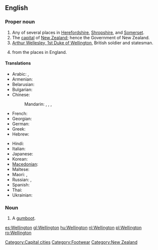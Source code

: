{{wikipedia}}
==English==

===Proper noun===
{{en-proper noun}}

# Any of several places in [[Herefordshire]], [[Shropshire]], and [[Somerset]].
# The [[capital]] of [[New Zealand]]; hence the Government of New Zealand.
# [[w:Arthur Wellesley, 1st Duke of Wellington|Arthur Wellesley, 1st Duke of Wellington]], British soldier and statesman.
# {{surname|[[habitational]]|from=Old English|dot=}} from the places in England.

====Translations====
{{trans-top|capital of New Zealand}}
* Arabic: {{t|ar|ويلنجتون|m|tr=wilingtuun}},  {{t|ar|ويلينغتون|m|tr=wilinghtuun}}
* Armenian: {{t-|hy|Վելինգտոն|tr=Velington}}
* Belarusian: {{t|be|Велінгтон|m|tr=Velinhtón|xs=Belarusian}}
* Bulgarian: {{t|bg|Уелингтън|m|tr=Uélingtǎn}}
* Chinese:
*: Mandarin: {{t|zh|惠靈頓|sc=Hani}},  {{t|zh|惠灵顿|tr=Huìlíngdùn|sc=Hani}},  {{t|zh|威靈頓|sc=Hani}},  {{t|zh|威灵顿|tr=Wēilíngdùn|sc=Hani}}
* French: {{t-|fr|Wellington}}
* Georgian: {{t|ka|ველინგტონი|sc=Geor|xs=Georgian}}
* German: {{t-|de|Wellington|n}}
* Greek: {{t|el|Ουέλλινγκτον|tr=Uélington}}
* Hebrew: {{t|he|ולינגטון}}
{{trans-mid}}
* Hindi: {{t|hi|वेलिंग्टन|tr=vēliṅgṭan|sc=Deva}}
* Italian: {{t-|it|Wellington}}
* Japanese: {{t|ja|ウェリントン|tr=Werinton}}
* Korean: {{t|ko|웰링턴|tr=Wellingteon|sc=Kore}}
* [[Macedonian]]: {{t-|mk|Велингтон|m|tr=Vélington}}
* Maltese: {{t-|mt|Wellington|xs=Maltese}}
* Maori: {{t|mi|Te Whanganui-a-Tara|xs=Maori}},  {{t|mi|Poneke|xs=Maori}}
* Russian: {{t-|ru|Веллингтон|m|tr=Véllington, Vellingtón}},  {{t-|ru|Уэллингтон|m|tr=Uéllington, Wéllington}}
* Spanish: {{t+|es|Wellington|m}}
* Thai: {{t|th|เวลลิงตัน|tr=wellingtạn|sc=Thai}}
* Ukrainian: {{t|uk|Веллінгтон|m|tr=Véllinhton, Vellinhtón|xs=Ukrainian}}
{{trans-bottom}}

===Noun===
{{en-noun}}

# A [[gumboot]].

[[Category:Capital cities]]
[[Category:Footwear]]
[[Category:New Zealand]]

[[es:Wellington]]
[[gl:Wellington]]
[[hu:Wellington]]
[[nl:Wellington]]
[[pl:Wellington]]
[[ro:Wellington]]